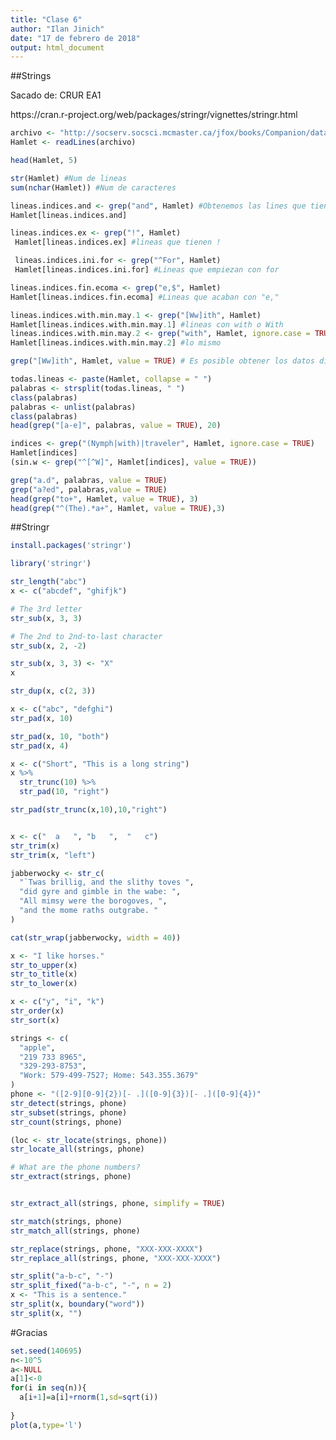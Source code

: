 ---
title: "Clase 6"
author: "Ilan Jinich"
date: "17 de febrero de 2018"
output: html_document
---
##Strings

Sacado de: CRUR EA1

https://cran.r-project.org/web/packages/stringr/vignettes/stringr.html

```{r,cache=TRUE}
archivo <- "http://socserv.socsci.mcmaster.ca/jfox/books/Companion/data/Hamlet.txt"
Hamlet <- readLines(archivo)
```

```{r}
head(Hamlet, 5)
```

```{r}
str(Hamlet) #Num de lineas
sum(nchar(Hamlet)) #Num de caracteres
```
```{r}
lineas.indices.and <- grep("and", Hamlet) #Obtenemos las lines que tienen "and"
Hamlet[lineas.indices.and]
```

```{r}
lineas.indices.ex <- grep("!", Hamlet)
 Hamlet[lineas.indices.ex] #lineas que tienen !
```

```{r}
 lineas.indices.ini.for <- grep("^For", Hamlet)
 Hamlet[lineas.indices.ini.for] #Lineas que empiezan con for
```

```{r}
lineas.indices.fin.ecoma <- grep("e,$", Hamlet)
Hamlet[lineas.indices.fin.ecoma] #Lineas que acaban con "e,"
```

```{r}
lineas.indices.with.min.may.1 <- grep("[Ww]ith", Hamlet)
Hamlet[lineas.indices.with.min.may.1] #lineas con with o With
lineas.indices.with.min.may.2 <- grep("with", Hamlet, ignore.case = TRUE)
Hamlet[lineas.indices.with.min.may.2] #lo mismo

grep("[Ww]ith", Hamlet, value = TRUE) # Es posible obtener los datos directamente. 
```
```{r}
todas.lineas <- paste(Hamlet, collapse = " ")
palabras <- strsplit(todas.lineas, " ")
class(palabras)
palabras <- unlist(palabras)
class(palabras)
head(grep("[a-e]", palabras, value = TRUE), 20)
```

```{r}
indices <- grep("(Nymph|with)|traveler", Hamlet, ignore.case = TRUE)
Hamlet[indices]
(sin.w <- grep("^[^W]", Hamlet[indices], value = TRUE))
```

```{r}
grep("a.d", palabras, value = TRUE)
grep("a?ed", palabras,value = TRUE)
head(grep("to+", Hamlet, value = TRUE), 3)
head(grep("^(The).*a+", Hamlet, value = TRUE),3)
```

##Stringr
```{r,eval=FALSE}
install.packages('stringr')
```

```{r}
library('stringr')
```


```{r}
str_length("abc")
x <- c("abcdef", "ghifjk")

# The 3rd letter
str_sub(x, 3, 3)

# The 2nd to 2nd-to-last character
str_sub(x, 2, -2)

str_sub(x, 3, 3) <- "X"
x

str_dup(x, c(2, 3))
```

```{r}
x <- c("abc", "defghi")
str_pad(x, 10)

str_pad(x, 10, "both")
str_pad(x, 4)

x <- c("Short", "This is a long string")
x %>% 
  str_trunc(10) %>% 
  str_pad(10, "right")

str_pad(str_trunc(x,10),10,"right")


x <- c("  a   ", "b   ",  "   c")
str_trim(x)
str_trim(x, "left")

jabberwocky <- str_c(
  "`Twas brillig, and the slithy toves ",
  "did gyre and gimble in the wabe: ",
  "All mimsy were the borogoves, ",
  "and the mome raths outgrabe. "
)

cat(str_wrap(jabberwocky, width = 40))
```

```{r}
x <- "I like horses."
str_to_upper(x)
str_to_title(x)
str_to_lower(x)

x <- c("y", "i", "k")
str_order(x)
str_sort(x)
```

```{r}
strings <- c(
  "apple", 
  "219 733 8965", 
  "329-293-8753", 
  "Work: 579-499-7527; Home: 543.355.3679"
)
phone <- "([2-9][0-9]{2})[- .]([0-9]{3})[- .]([0-9]{4})"
str_detect(strings, phone)
str_subset(strings, phone)
str_count(strings, phone)

(loc <- str_locate(strings, phone))
str_locate_all(strings, phone)

# What are the phone numbers?
str_extract(strings, phone)


str_extract_all(strings, phone, simplify = TRUE)

str_match(strings, phone)
str_match_all(strings, phone)
```

```{r}
str_replace(strings, phone, "XXX-XXX-XXXX")
str_replace_all(strings, phone, "XXX-XXX-XXXX")
```


```{r}
str_split("a-b-c", "-")
str_split_fixed("a-b-c", "-", n = 2)
x <- "This is a sentence."
str_split(x, boundary("word"))
str_split(x, "")
```
#Gracias

```{r,echo=FALSE}
set.seed(140695)
n<-10^5
a<-NULL
a[1]<-0
for(i in seq(n)){
  a[i+1]=a[i]+rnorm(1,sd=sqrt(i))
  
}
plot(a,type='l')
```




